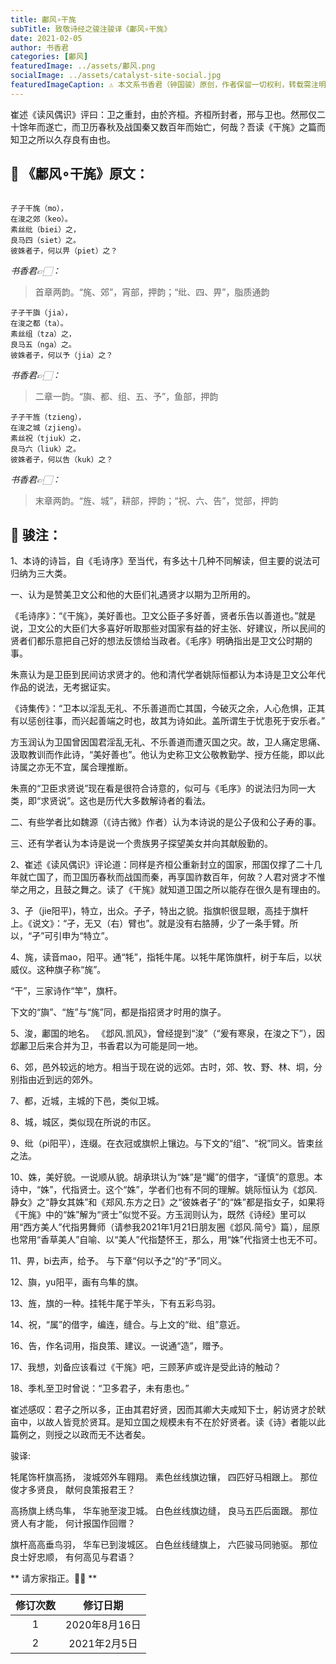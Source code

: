 ```yaml
---
title: 鄘风∘干旄
subTitle: 致敬诗经之骏注骏译《鄘风∘干旄》 
date: 2021-02-05 
author: 书香君
categories: [鄘风]
featuredImage: ../assets/鄘风.png
socialImage: ../assets/catalyst-site-social.jpg
featuredImageCaption: ⚠️️ 本文系书香君（钟国骏）原创，作者保留一切权利，转载需注明出处。
---
```


崔述《读风偶识》评曰：卫之重封，由於齐桓。齐桓所封者，邢与卫也。然邢仅二十馀年而遂亡，而卫历春秋及战国秦又数百年而始亡，何哉？吾读《干旄》之篇而知卫之所以久存良有由也。

## 🌼 《鄘风∘干旄》原文：
```

孑孑干旄（mo），
在浚之郊（keo）。
素丝纰（biei）之，
良马四（siet）之。
彼姝者子，何以畀（piet）之？

```
*书香君👉🏻：* 

> 首章两韵。“旄、郊”，宵部，押韵；“纰、四、畀”，脂质通韵

```
孑孑干旟（jia），
在浚之都（ta）。
素丝组（tza）之，
良马五（nga）之。
彼姝者子，何以予（jia）之？

```
*书香君👉🏻：* 

> 二章一韵。“旟、都、组、五、予”，鱼部，押韵

```
孑孑干旌（tzieng），
在浚之城（zjieng）。
素丝祝（tjiuk）之，
良马六（liuk）之。
彼姝者子，何以告（kuk）之？

```
*书香君👉🏻：* 

> 末章两韵。“旌、城”，耕部，押韵；“祝、六、告”，觉部，押韵

## 🍁️ 骏注：

1、本诗的诗旨，自《毛诗序》至当代，有多达十几种不同解读，但主要的说法可归纳为三大类。

一、认为是赞美卫文公和他的大臣们礼遇贤才以期为卫所用的。

《毛诗序》：“《干旄》，美好善也。卫文公臣子多好善，贤者乐告以善道也。”就是说，卫文公的大臣们大多喜好听取那些对国家有益的好主张、好建议，所以民间的贤者们都乐意把自己好的想法反馈给当政者。《毛序》明确指出是卫文公时期的事。

朱熹认为是卫臣到民间访求贤才的。他和清代学者姚际恒都认为本诗是卫文公年代作品的说法，无考据证实。

《诗集传》：“卫本以淫乱无礼、不乐善道而亡其国，今破灭之余，人心危惧，正其有以惩创往事，而兴起善端之时也，故其为诗如此。盖所谓生于忧患死于安乐者。”

方玉润认为卫国曾因国君淫乱无礼、不乐善道而遭灭国之灾。故，卫人痛定思痛、汲取教训而作此诗，“美好善也”。他认为史称卫文公敬教勤学、授方任能，即以此诗属之亦无不宜，属合理推断。

朱熹的“卫臣求贤说”现在看是很符合诗意的，似可与《毛序》的说法归为同一大类，即“求贤说”。这也是历代大多数解诗者的看法。

二、有些学者比如魏源（《诗古微》作者）认为本诗说的是公子伋和公子寿的事。

三、还有学者认为本诗是说一个贵族男子探望美女并向其献殷勤的。

2、崔述《读风偶识》评论道：同样是齐桓公重新封立的国家，邢国仅撑了二十几年就亡国了，而卫国历春秋而战国而秦，再享国祚数百年，何故？人君对贤才不惟举之用之，且鼓之舞之。读了《干旄》就知道卫国之所以能存在很久是有理由的。

3、孑（jie阳平)，特立，出众。孑孑，特出之貌。指旗帜很显眼，高挂于旗杆上。《说文》：“孑，无又（右）臂也”。就是没有右胳膊，少了一条手臂。所以，“孑”可引申为“特立”。

4、旄，读音mao，阳平。通“牦”，指牦牛尾。以牦牛尾饰旗杆，树于车后，以状威仪。这种旗子称“旄”。

“干”，三家诗作“竿”，旗杆。

下文的“旟”、“旌”与“旄”同，都是指招贤才时用的旗子。

5、浚，鄘国的地名。 《邶风.凯风》，曾经提到“浚”（“爰有寒泉，在浚之下”），因邶鄘卫后来合并为卫，书香君以为可能是同一地。

6、郊，邑外较远的地方。相当于现在说的远郊。古时，郊、牧、野、林、垌，分别指由近到远的郊外。

7、都，近城，主城的下邑，类似卫城。

8、城，城区，类似现在所说的市区。

9、纰（pi阳平），连缀。在衣冠或旗帜上镶边。与下文的“组”、“祝”同义。皆束丝之法。

10、姝，美好貌。一说顺从貌。胡承珙认为“姝”是“孎”的借字，“谨慎”的意思。本诗中，“姝”，代指贤士。这个“姝”，学者们也有不同的理解。姚际恒认为《邶风.静女》之“静女其姝”和《郑风.东方之日》之“彼姝者子”的“姝”都是指女子，如果将《干旄》中的“姝”解为“贤士”似觉不妥。方玉润则认为，既然《诗经》里可以用“西方美人”代指男舞师（请参我2021年1月21日朋友圈《邶风.简兮》篇），屈原也常用“香草美人”自喻、以“美人”代指楚怀王，那么，用“姝”代指贤士也无不可。

11、畀，bi去声，给予。 与下章“何以予之”的“予”同义。

12、旟，yu阳平，画有鸟隼的旗。

13、旌，旗的一种。挂牦牛尾于竿头，下有五彩鸟羽。

14、祝，“属”的借字，编连，缝合。与上文的“纰、组”意近。

16、告，作名词用，指良策、建议。一说通“造”，赠予。

17、我想，刘备应该看过《干旄》吧，三顾茅庐或许是受此诗的触动？

18、季札至卫时曾说：“卫多君子，未有患也。”

崔述感叹：君子之所以多，正由其君好贤，因而其卿大夫咸知下士，躬访贤才於畎亩中，以故人皆竞於贤耳。是知立国之规模未有不在於好贤者。读《诗》者能以此篇例之，则授之以政而无不达者矣。

骏译:

牦尾饰杆旗高扬，
浚城郊外车翱翔。
素色丝线旗边镶，
四匹好马相跟上。
那位俊才多贤良，
献何良策报君王？

高扬旗上绣鸟隼，
华车驰至浚卫城。
白色丝线旗边缝，
良马五匹后面跟。
那位贤人有才能，
何计报国作回赠？

旗杆高高垂鸟羽，
华车已到浚城区。
白色丝线缝旗上，
六匹骏马同驰驱。
那位良士好忠顺，
有何高见与君语？

** 请方家指正。🙏🏻 **

| 修订次数      | 修订日期 | 
|   :----: |    :----:   | 
| 1    | 2020年8月16日       | 
| 2    | 2021年2月5日       | 
